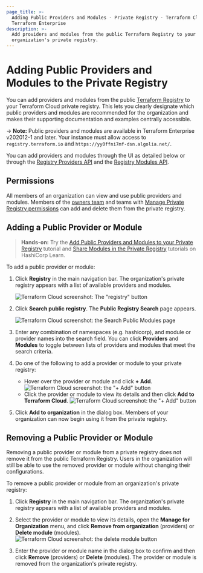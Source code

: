 ```yaml
---
page_title: >-
  Adding Public Providers and Modules - Private Registry - Terraform Cloud and
  Terraform Enterprise
description: >-
  Add providers and modules from the public Terraform Registry to your
  organization's private registry.
---
```


[vcs]: /cloud-docs/vcs

# Adding Public Providers and Modules to the Private Registry

You can add providers and modules from the public [Terraform Registry](/registry) to your Terraform Cloud private registry. This lets you clearly designate which public providers and modules are recommended for the organization and makes their supporting documentation and examples centrally accessible.

-> **Note:** Public providers and modules are available in Terraform Enterprise v202012-1 and later. Your instance must allow access to `registry.terraform.io` and `https://yy0ffni7mf-dsn.algolia.net/`.

[permissions-citation]: #intentionally-unused---keep-for-maintainers

You can add providers and modules through the UI as detailed below or through the [Registry Providers API](/cloud-docs/api-docs/providers) and the [Registry Modules API](/cloud-docs/api-docs/modules#create-a-module-with-no-vcs-connection-).

## Permissions

All members of an organization can view and use public providers and modules. Members of the [owners team](/cloud-docs/users-teams-organizations/permissions#organization-owners) and teams with [Manage Private Registry permissions](/cloud-docs/users-teams-organizations/permissions#manage-private-registry) can add and delete them from the private registry.

## Adding a Public Provider or Module

> **Hands-on:** Try the [Add Public Providers and Modules to your Private Registry](https://learn.hashicorp.com/tutorials/terraform/private-registry-add) tutorial and [Share Modules in the Private Registry](https://learn.hashicorp.com/tutorials/terraform/module-private-registry?in=terraform/modules) tutorials on HashiCorp Learn.

To add a public provider or module:

1. Click **Registry** in the main navigation bar. The organization's private registry appears with a list of available providers and modules.

   ![Terraform Cloud screenshot: The "registry" button](/img/docs/registry-button.png)

1. Click **Search public registry**. The **Public Registry Search** page appears.

   ![Terraform Cloud screenshot: the Search Public Modules page](/img/docs/add-search-public-modules-providers.png)

1. Enter any combination of namespaces (e.g. hashicorp), and module or provider names into the search field. You can click **Providers** and **Modules** to toggle between lists of providers and modules that meet the search criteria.

1. Do one of the following to add a provider or module to your private registry:
   - Hover over the provider or module and click **+ Add**.
     ![Terraform Cloud screenshot: the "+ Add" button](/img/docs/add-add-button.png)
   - Click the provider or module to view its details and then click **Add to Terraform Cloud**.
     ![Terraform Cloud screenshot: the "+ Add" button](/img/docs/add-add-to-terraform-cloud-button.png)

1. Click **Add to organization** in the dialog box. Members of your organization can now  begin using it from the private registry.

## Removing a Public Provider or Module

Removing a public provider or module from a private registry does not remove it from the public Terraform Registry. Users in the organization will still be able to use the removed provider or module without changing their configurations.

To remove a public provider or module from an organization's private registry:

1. Click **Registry** in the main navigation bar. The organization's private registry appears with a list of available providers and modules.

1. Select the provider or module to view its details, open the **Manage for Organization** menu, and click **Remove from organization** (providers) or **Delete module** (modules).
   ![Terraform Cloud screenshot: the delete module button](/img/docs/add-delete-module-button.png)

1. Enter the provider or module name in the dialog box to confirm and then click **Remove** (providers) or **Delete** (modules). The provider or module is removed from the organization's private registry.
